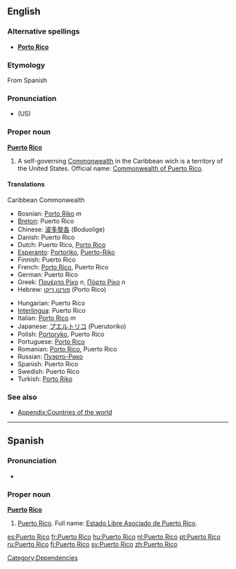 ==English==

===Alternative spellings===
* '''[[Porto Rico]]'''

===Etymology===
From Spanish

===Pronunciation===
* {{IPA|/ˌpɔɹɾɚˈɹikoʊ/}} (US)

===Proper noun===
{{wikipedia}}
'''[[puerto|Puerto]] [[rico|Rico]]'''

# A self-governing [[Commonwealth]] in the Caribbean wich is a territory of the United States. Official name: [[Commonwealth of Puerto Rico]].

====Translations====

;Caribbean Commonwealth
{{top}}
*Bosnian: [[Porto Riko]] ''m''
*[[Breton]]: Puerto Rico
*Chinese: [[波多黎各]] (Boduolige)
*Danish: Puerto Rico
*Dutch: Puerto Rico, [[Porto Rico]]
*[[Esperanto]]: [[Portoriko]], [[Puerto-Riko]]
*Finnish: Puerto Rico
*French: [[Porto Rico]], Puerto Rico
*German: Puerto Rico
*Greek: [[Πουέρτο Ρίκο]] ''n'', [[Πόρτο Ρίκο]] ''n''
*Hebrew: [[פורטו ריקו]] (Porto Rico)
{{mid}}
*Hungarian: Puerto Rico
*[[Interlingua]]: Puerto Rico
*Italian: [[Porto Rico]] ''m''
*Japanese: [[プエルトリコ]] (Puerutoriko)
*Polish: [[Portoryko]], Puerto Rico
*Portuguese: [[Porto Rico]]
*Romanian: [[Porto Rico]], Puerto Rico
*Russian: [[Пуэрто-Рико]]
*Spanish: Puerto Rico
*Swedish: Puerto Rico
*Turkish: [[Porto Riko]]
{{bottom}}

===See also===
* [[Appendix:Countries of the world]]

[[Category:Dependencies]]

----

==Spanish==

===Pronunciation===
* {{IPA|/ˌpwertoˈriko/}}

===Proper noun===
'''[[puerto|Puerto]] [[rico|Rico]]'''

# [[Puerto Rico#English|Puerto Rico]]. Full name: [[Estado Libre Asociado de Puerto Rico]].

[[es:Puerto Rico]]
[[fr:Puerto Rico]]
[[hu:Puerto Rico]]
[[nl:Puerto Rico]]
[[pt:Puerto Rico]]
[[ru:Puerto Rico]]
[[fi:Puerto Rico]]
[[sv:Puerto Rico]]
[[zh:Puerto Rico]]